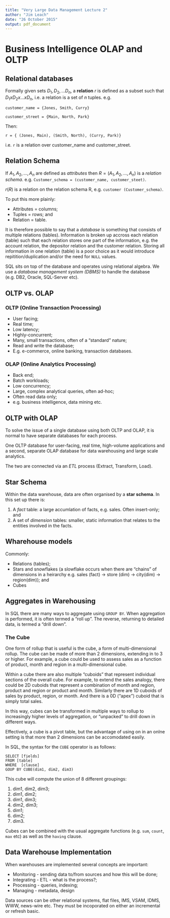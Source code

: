 ```yaml
---
title: "Very Large Data Management Lecture 2"
author: "Jim Leach"
date: "26 October 2015"
output: pdf_document
---
```


# Business Intelligence OLAP and OLTP

## Relational databases

Formally given sets $D_1, D_2, ... D_n$, a __relation__ $r$ is defined as a subset such that $D_1 x D_2 x ... x D_n$, i.e. a relation is a set of $n$ tuples. e.g.

`customer_name = {Jones, Smith, Curry}`

`customer_street = {Main, North, Park}`

Then:

` r = { (Jones, Main), (Smith, North), (Curry, Park)}`

i.e. `r` is a relation over customer_name and customer_street.

## Relation Schema

If $A_1, A_2, ..., A_n$ are defined as _attributes_ then $R = (A_1, A_2, ..., A_n)$ is a _relation schema_. e.g. `Customer_schema = (customer_name, customer_steet)`.

$r(R)$ is a relation on the relation schema R, e.g. `customer (Customer_schema)`. 

To put this more plainly:

* Attributes = columns;
* Tuples = rows; and
* Relation = table.

It is therefore possible to say that a _database_ is something that consists of multiple relations (tables). Information is broken up accross each relation (table) such that each relation stores one part of the information, e.g. the account relation, the depositor relation and the customer relation. Storing all information in one relation (table) is a poor choice as it would introduce repitition/duplication and/or the need for `NULL` values.

SQL sits on top of the database and operates using relational algebra. We use a _database management system (DBMS)_ to handle the database (e.g. DB2, Oracle, SQL-Server etc).

## OLTP vs. OLAP

### OLTP (Online Transaction Processing)

* User facing;
* Real time;
* Low latency;
* Highly-concurrent;
* Many, small transactions, often of a "standard" nature;
* Read and write the database;
* E.g. e-commerce, online banking, transaction databases.

### OLAP (Online Analytics Processing)

* Back end;
* Batch workloads;
* Low concurrency;
* Large, complex analytical queries, often ad-hoc;
* Often read data only;
* e.g. business intelligence, data mining etc.

## OLTP with OLAP

To solve the issue of a single database using both OLTP and OLAP, it is normal to have separate databases for each process. 

One OLTP database for user-facing, real time, high-volume applications and a second, separate OLAP database for data warehousing and large scale analytics.

The two are connected via an _ETL_ process (Extract, Transform, Load).

## Star Schema

Within the data warehouse, data are often organised by a __star schema__. In this set up there is:

1. A _fact_ table: a large accumlation of facts, e.g. sales. Often insert-only; and
2. A set of _dimension_ tables: smaller, static information that relates to the entities involved in the facts.


## Wharehouse models

Commonly:

* Relations (tables);
* Stars and snowflakes (a slowflake occurs when there are "chains" of dimensions in a heirarchy e.g. sales (fact) -> store (dim) -> city(dim) -> region(dim)); and
* Cubes

## Aggregates in Warehousing

In SQL there are many ways to aggregate using `GROUP BY`. When aggregation is performed, it is often termed a "roll up". The reverse, returning to detailed data, is termed a "drill down".

### The Cube

One form of rollup that is useful is the cube, a form of multi-dimensional rollup. The cube can be made of more than 2 dimensions, extending in to 3 or higher. For example, a cube could be used to assess sales as a function of product, month and region in a multi-dimensional cube.

Within a cube there are also multiple "cuboids" that represent individual sections of the overall cube. For example, to extend the sales analogy, there could be 2D cuboids that represent a combination of month and region, product and region or product and month. Similarly there are 1D cuboids of sales by product, region, or month. And there is a 0D ("apex") cuboid that is simply total sales.

In this way, cubes can be transformed in multiple ways to rollup to increasingly higher levels of aggregation, or "unpacked" to drill down in different ways.

Effectively, a cube is a pivot table, but the advantage of using on in an onlne setting is that more than 2 dimensions can be accomodated easily.

In SQL, the syntax for the `CUBE` operator is as follows:

```
SELECT [fields]
FROM [table]
WHERE  [clause]
GOUP BY CUBE(dim1, dim2, dim3)
```

This cube will compute the union of 8 different groupings:

1. dim1, dim2, dim3;
2. dim1, dim2;
3. dim1, dim3;
4. dim2, dim3;
5. dim1;
6. dim2;
7. dim3.

Cubes can be combined with the usual aggregate functions (e.g. `sum`, `count`, `max` etc) as well as the `having` clause.

## Data Warehouse Implementation

When warehouses are implemented several concepts are important:

* Monitoring - sending data to/from sources and how this will be done;
* Integrating - ETL - what is the process?;
* Processing - queries, indexing;
* Managing - metadata, design

Data sources can be other relational systems, flat files, IMS, VSAM, IDMS, WWW, news-wire etc. They must be incoporated on either an incremental or refresh basic.






